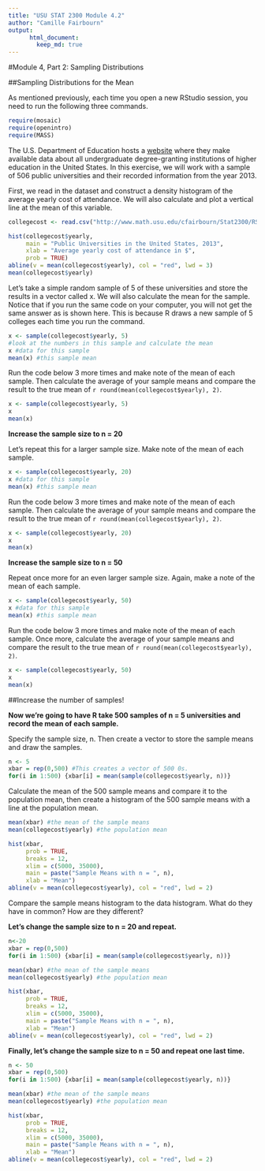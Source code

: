 ```yaml
---
title: "USU STAT 2300 Module 4.2"
author: "Camille Fairbourn"
output:
      html_document:
        keep_md: true
---
```


#Module 4, Part 2: Sampling Distributions

##Sampling Distributions for the Mean

As mentioned previously, each time you open a new RStudio session, you need to run the following three commands.

```r
require(mosaic)
require(openintro)
require(MASS)
```

The U.S. Department of Education hosts a [website](https://collegescorecard.ed.gov/data/) where they make available data about all undergraduate degree-granting institutions of higher education in the United States. In this exercise, we will work with a sample of 506 public universities and their recorded information from the year 2013.

First, we read in the dataset and construct a density histogram of the average yearly cost of attendance. We will also calculate and plot a vertical line at the mean of this variable.
```r
collegecost <- read.csv("http://www.math.usu.edu/cfairbourn/Stat2300/RStudioFiles/data/collegecost.csv")

hist(collegecost$yearly,
     main = "Public Universities in the United States, 2013",
     xlab = "Average yearly cost of attendance in $",
     prob = TRUE)
abline(v = mean(collegecost$yearly), col = "red", lwd = 3)
mean(collegecost$yearly)
```

Let's take a simple random sample of 5 of these universities and store the results in a vector called x. We will also calculate the mean for the sample. Notice that if you run the same code on your computer, you will not get the same answer as is shown here. This is because R draws a new sample of 5 colleges each time you run the command.

```r
x <- sample(collegecost$yearly, 5)
#look at the numbers in this sample and calculate the mean
x #data for this sample
mean(x) #this sample mean
```

Run the code below 3 more times and make note of the mean of each sample. Then calculate the average of your sample means and compare the result to the true mean of `r round(mean(collegecost$yearly), 2)`. 

```r
x <- sample(collegecost$yearly, 5)
x
mean(x)
``` 

**Increase the sample size to n = 20**

Let's repeat this for a larger sample size. Make note of the mean of each sample.

```r
x <- sample(collegecost$yearly, 20)
x #data for this sample
mean(x) #this sample mean
```

Run the code below 3 more times and make note of the mean of each sample. Then calculate the average of your sample means and compare the result to the true mean of `r round(mean(collegecost$yearly), 2)`. 

```r
x <- sample(collegecost$yearly, 20)
x
mean(x)
``` 

**Increase the sample size to n = 50**

Repeat once more for an even larger sample size. Again, make a note of the mean of each sample. 

```r
x <- sample(collegecost$yearly, 50)
x #data for this sample
mean(x) #this sample mean
```

Run the code below 3 more times and make note of the mean of each sample. Once more, calculate the average of your sample means and compare the result to the true mean of `r round(mean(collegecost$yearly), 2)`. 

```r
x <- sample(collegecost$yearly, 50)
x
mean(x)
``` 

##Increase the number of samples!

**Now we're going to have R take 500 samples of n = 5 universities and record the mean of each sample.**

Specify the sample size, n. Then create a vector to store the sample means and draw the samples.
```r
n <- 5
xbar = rep(0,500) #This creates a vector of 500 0s.
for(i in 1:500) {xbar[i] = mean(sample(collegecost$yearly, n))}
```

Calculate the mean of the 500 sample means and compare it to the population mean, then create a histogram of the 500 sample means with a line at the population mean.
```r
mean(xbar) #the mean of the sample means
mean(collegecost$yearly) #the population mean

hist(xbar, 
     prob = TRUE, 
     breaks = 12, 
     xlim = c(5000, 35000),
     main = paste("Sample Means with n = ", n),
     xlab = "Mean")
abline(v = mean(collegecost$yearly), col = "red", lwd = 2)
```

Compare the sample means histogram to the data histogram. What do they have in common? How are they different?

**Let's change the sample size to n = 20 and repeat.**
```r
n<-20
xbar = rep(0,500)
for(i in 1:500) {xbar[i] = mean(sample(collegecost$yearly, n))}

mean(xbar) #the mean of the sample means
mean(collegecost$yearly) #the population mean

hist(xbar, 
     prob = TRUE, 
     breaks = 12, 
     xlim = c(5000, 35000),
     main = paste("Sample Means with n = ", n),
     xlab = "Mean")
abline(v = mean(collegecost$yearly), col = "red", lwd = 2)
```

**Finally, let's change the sample size to n = 50 and repeat one last time.**
```r
n <- 50
xbar = rep(0,500)
for(i in 1:500) {xbar[i] = mean(sample(collegecost$yearly, n))}

mean(xbar) #the mean of the sample means
mean(collegecost$yearly) #the population mean

hist(xbar, 
     prob = TRUE, 
     breaks = 12, 
     xlim = c(5000, 35000),
     main = paste("Sample Means with n = ", n),
     xlab = "Mean")
abline(v = mean(collegecost$yearly), col = "red", lwd = 2)
```